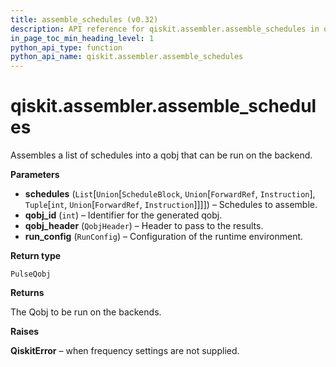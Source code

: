 ```yaml
---
title: assemble_schedules (v0.32)
description: API reference for qiskit.assembler.assemble_schedules in qiskit v0.32
in_page_toc_min_heading_level: 1
python_api_type: function
python_api_name: qiskit.assembler.assemble_schedules
---
```


<span id="qiskit-assembler-assemble-schedules" />

# qiskit.assembler.assemble\_schedules

<Function id="qiskit.assembler.assemble_schedules" isDedicatedPage={true} github="https://github.com/qiskit/qiskit/tree/stable/0.18/qiskit/assembler/assemble_schedules.py" signature="assemble_schedules(schedules, qobj_id, qobj_header, run_config)">
  Assembles a list of schedules into a qobj that can be run on the backend.

  **Parameters**

  *   **schedules** (`List`\[`Union`\[`ScheduleBlock`, `Union`\[`ForwardRef`, `Instruction`], `Tuple`\[`int`, `Union`\[`ForwardRef`, `Instruction`]]]]) – Schedules to assemble.
  *   **qobj\_id** (`int`) – Identifier for the generated qobj.
  *   **qobj\_header** (`QobjHeader`) – Header to pass to the results.
  *   **run\_config** (`RunConfig`) – Configuration of the runtime environment.

  **Return type**

  `PulseQobj`

  **Returns**

  The Qobj to be run on the backends.

  **Raises**

  **QiskitError** – when frequency settings are not supplied.
</Function>

